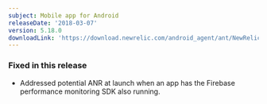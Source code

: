 ```yaml
---
subject: Mobile app for Android
releaseDate: '2018-03-07'
version: 5.18.0
downloadLink: 'https://download.newrelic.com/android_agent/ant/NewRelic_Android_Agent_5.18.0.zip'
---
```


### Fixed in this release

* Addressed potential ANR at launch when an app has the Firebase performance monitoring SDK also running.
